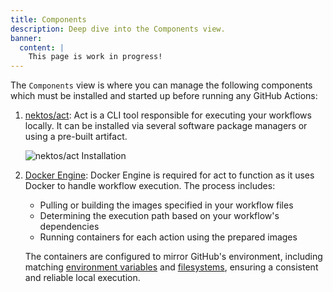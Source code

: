 ```yaml
---
title: Components
description: Deep dive into the Components view.
banner:
  content: |
    This page is work in progress!
---
```


The `Components` view is where you can manage the following components which must be installed and started up before running any GitHub Actions:

1. [nektos/act](https://github.com/nektos/act): Act is a CLI tool responsible for executing your workflows locally. It can be installed via several software package managers or using a pre-built artifact.

    ![nektos/act Installation](https://raw.githubusercontent.com/SanjulaGanepola/github-local-actions/main/images/components-view.png)

2. [Docker Engine](https://docs.docker.com/engine): Docker Engine is required for act to function as it uses Docker to handle workflow execution. The process includes:
    
    * Pulling or building the images specified in your workflow files
    * Determining the execution path based on your workflow's dependencies
    * Running containers for each action using the prepared images
    
    The containers are configured to mirror GitHub's environment, including matching [environment variables](https://docs.github.com/en/actions/writing-workflows/choosing-what-your-workflow-does/store-information-in-variables#default-environment-variables) and [filesystems](https://docs.github.com/en/actions/using-github-hosted-runners/using-github-hosted-runners#file-systems), ensuring a consistent and reliable local execution.